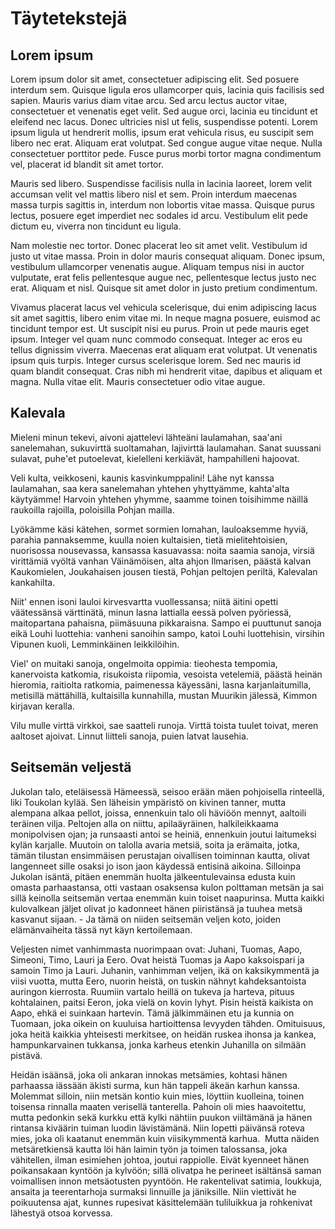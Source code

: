 # Täytetekstejä
## Lorem ipsum
Lorem ipsum dolor sit amet, consectetuer adipiscing elit. Sed posuere interdum sem. Quisque ligula eros ullamcorper quis, lacinia quis facilisis sed sapien. Mauris varius diam vitae arcu. Sed arcu lectus auctor vitae, consectetuer et venenatis eget velit. Sed augue orci, lacinia eu tincidunt et eleifend nec lacus. Donec ultricies nisl ut felis, suspendisse potenti. Lorem ipsum ligula ut hendrerit mollis, ipsum erat vehicula risus, eu suscipit sem libero nec erat. Aliquam erat volutpat. Sed congue augue vitae neque. Nulla consectetuer porttitor pede. Fusce purus morbi tortor magna condimentum vel, placerat id blandit sit amet tortor.

Mauris sed libero. Suspendisse facilisis nulla in lacinia laoreet, lorem velit accumsan velit vel mattis libero nisl et sem. Proin interdum maecenas massa turpis sagittis in, interdum non lobortis vitae massa. Quisque purus lectus, posuere eget imperdiet nec sodales id arcu. Vestibulum elit pede dictum eu, viverra non tincidunt eu ligula.

Nam molestie nec tortor. Donec placerat leo sit amet velit. Vestibulum id justo ut vitae massa. Proin in dolor mauris consequat aliquam. Donec ipsum, vestibulum ullamcorper venenatis augue. Aliquam tempus nisi in auctor vulputate, erat felis pellentesque augue nec, pellentesque lectus justo nec erat. Aliquam et nisl. Quisque sit amet dolor in justo pretium condimentum.

Vivamus placerat lacus vel vehicula scelerisque, dui enim adipiscing lacus sit amet sagittis, libero enim vitae mi. In neque magna posuere, euismod ac tincidunt tempor est. Ut suscipit nisi eu purus. Proin ut pede mauris eget ipsum. Integer vel quam nunc commodo consequat. Integer ac eros eu tellus dignissim viverra. Maecenas erat aliquam erat volutpat. Ut venenatis ipsum quis turpis. Integer cursus scelerisque lorem. Sed nec mauris id quam blandit consequat. Cras nibh mi hendrerit vitae, dapibus et aliquam et magna. Nulla vitae elit. Mauris consectetuer odio vitae augue.

## Kalevala
Mieleni minun tekevi, aivoni ajattelevi lähteäni laulamahan, saa'ani sanelemahan, sukuvirttä suoltamahan, lajivirttä laulamahan. Sanat suussani sulavat, puhe'et putoelevat, kielelleni kerkiävät, hampahilleni hajoovat.

Veli kulta, veikkoseni, kaunis kasvinkumppalini! Lähe nyt kanssa laulamahan, saa kera sanelemahan yhtehen yhyttyämme, kahta'alta käytyämme! Harvoin yhtehen yhymme, saamme toinen toisihimme näillä raukoilla rajoilla, poloisilla Pohjan mailla.

Lyökämme käsi kätehen, sormet sormien lomahan, lauloaksemme hyviä, parahia pannaksemme, kuulla noien kultaisien, tietä mielitehtoisien, nuorisossa nousevassa, kansassa kasuavassa: noita saamia sanoja, virsiä virittämiä vyöltä vanhan Väinämöisen, alta ahjon Ilmarisen, päästä kalvan Kaukomielen, Joukahaisen jousen tiestä, Pohjan peltojen periltä, Kalevalan kankahilta.

Niit' ennen isoni lauloi kirvesvartta vuollessansa; niitä äitini opetti väätessänsä värttinätä, minun lasna lattialla eessä polven pyöriessä, maitopartana pahaisna, piimäsuuna pikkaraisna. Sampo ei puuttunut sanoja eikä Louhi luottehia: vanheni sanoihin sampo, katoi Louhi luottehisin, virsihin Vipunen kuoli, Lemminkäinen leikkilöihin.

Viel' on muitaki sanoja, ongelmoita oppimia: tieohesta tempomia, kanervoista katkomia, risukoista riipomia, vesoista vetelemiä, päästä heinän hieromia, raitiolta ratkomia, paimenessa käyessäni, lasna karjanlaitumilla, metisillä mättähillä, kultaisilla kunnahilla, mustan Muurikin jälessä, Kimmon kirjavan keralla.

Vilu mulle virttä virkkoi, sae saatteli runoja. Virttä toista tuulet toivat, meren aaltoset ajoivat. Linnut liitteli sanoja, puien latvat lausehia.


## Seitsemän veljestä
Jukolan talo, eteläisessä Hämeessä, seisoo erään mäen pohjoisella rinteellä, liki Toukolan kylää. Sen läheisin ym­päristö on kivinen tanner, mutta alempana alkaa pellot, joissa, ennenkuin talo oli häviöön mennyt, aaltoili teräinen vilja. Peltojen alla on niittu, apilaäyräinen, halkileikkaama monipolvisen ojan; ja runsaasti antoi se heiniä, ennenkuin joutui laitumeksi kylän karjalle. Muutoin on talolla avaria metsiä, soita ja erämaita, jotka, tämän tilustan ensimmäisen perustajan oivallisen toiminnan kautta, olivat langenneet sille osaksi jo ison jaon käydessä entisinä aikoina. Silloinpa Jukolan isäntä, pitäen enemmän huolta jälkeentulevainsa edusta kuin omasta parhaastansa, otti vastaan osaksensa kulon polttaman metsän ja sai sillä keinolla seitsemän vertaa enemmän kuin toiset naapurinsa. Mutta kaikki kulovalkean jäljet olivat jo kadonneet hänen piiristänsä ja tuuhea metsä kasvanut sijaan. - Ja tämä on niiden seitsemän veljen koto, joiden elämänvaiheita tässä nyt käyn kertoilemaan.

Veljesten nimet vanhimmasta nuorimpaan ovat: Juhani, Tuomas, Aapo, Simeoni, Timo, Lauri ja Eero. Ovat heistä Tuomas ja Aapo kaksoispari ja samoin Timo ja Lauri. Juhanin, vanhimman veljen, ikä on kaksikymmentä ja viisi vuotta, mutta Eero, nuorin heistä, on tuskin nähnyt kahdeksantoista auringon kierrosta. Ruumiin vartalo heillä on tukeva ja harteva, pituus kohtalainen, paitsi Eeron, joka vielä on kovin lyhyt. Pisin heistä kaikista on Aapo, ehkä ei suinkaan hartevin. Tämä jälkimmäinen etu ja kunnia on Tuomaan, joka oikein on kuuluisa hartioittensa levyyden tähden. Omituisuus, joka heitä kaikkia yhteisesti merkitsee, on heidän ruskea ihonsa ja kankea, hampunkarvainen tukkansa, jonka karheus etenkin Juhanilla on silmään pistävä.

Heidän isäänsä, joka oli ankaran innokas metsämies, kohtasi hänen parhaassa iässään äkisti surma, kun hän tappeli äkeän karhun kanssa. Molemmat silloin, niin metsän kontio kuin mies, löyttiin kuolleina, toinen toisensa rinnalla maaten verisellä tanterella. Pahoin oli mies haavoitettu, mutta pedonkin sekä kurkku että kylki nähtiin puukon viiltämänä ja hänen rintansa kiväärin tuiman luodin lävistämänä. Niin lopetti päivänsä roteva mies, joka oli kaatanut enemmän kuin viisikymmentä karhua. ­ Mutta näiden metsäretkiensä kautta löi hän laimin työn ja toimen talossansa, joka vähitellen, ilman esimiehen johtoa, joutui rappiolle. Eivät kyenneet hänen poikansakaan kyntöön ja kylvöön; sillä olivatpa he perineet isältänsä saman voimallisen innon metsäotusten pyyntöön. He rakentelivat satimia, loukkuja, ansaita ja teerentarhoja surmaksi linnuille ja jäniksille. Niin viettivät he poikuutensa ajat, kunnes rupesivat käsittelemään tuliluikkua ja rohkenivat lähestyä otsoa korvessa.
